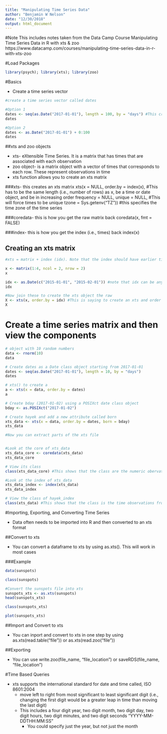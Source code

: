 ```yaml
---
title: "Manipulating Time Series Data"
author: "Benjamin W Nelson"
date: "12/30/2018"
output: html_document
---
```


#Note
This includes notes taken from the Data Camp Course Manipulating Time Series Data in R with xts & zoo
https://www.datacamp.com/courses/manipulating-time-series-data-in-r-with-xts-zoo

#Load Packages
```r
library(psych); library(xts); library(zoo)
```

#Basics

* Create a time series vector

```r
#create a time series vector called dates

#Option 1
dates <- seq(as.Date("2017-01-01"), length = 100, by = "days") #This creates a vector that starts at the date entered that is followed by days that allows there to be 100 date observations. length = x specifies the length of the vector. by = "" specifies whether each subsequent observation is by day, week, etc.
dates

#Option 2
dates <- as.Date("2017-01-01") + 0:100
dates

```


##xts and zoo objects

* xts- eXtensible Time Series. It is a matrix that has times that are associated with each observation
* zoo object- is a matrix object with a vector of times that corresponds to each row. These represent observations in time
* xts function allows you to create an xts matrix


###xts- this creates an xts matrix
xts(x = NULL,
    order.by = index(x), #This has to be the same length (i.e., number of rows) as x, be a time or date object, and be in increasing order
    frequency = NULL,
    unique = NULL, #This will force times to be unique
    tzone = Sys.getenv("TZ")) #this specifies the time zone of the time series

###coredata- this is how you get the raw matrix back
coredata(x, fmt = FALSE)

###index- this is how you get the index (i.e., times) back
index(x)



## Creating an xts matrix
```r
#xts = matrix + index (idx). Note that the index should have earlier time observations at the top of the vector and later time observations at the bottom of the vector. If you dont do this then xts() will automatically order the time observations from oldest to newest

x <- matrix(1:4, ncol = 2, nrow = 2)
x

idx <- as.Date(c("2015-01-01", "2015-02-01")) #note that idx can be any class of time
idx

#Now join these to create the xts object the raw
X <- xts(x, order.by = idx) #This is saying to create an xts and order the files by date
X

```

# Create a time series matrix and then view the components
```r
# object with 10 random numbers
data <- rnorm(10)
data

# Create dates as a Date class object starting from 2017-01-01
dates <- seq(as.Date("2017-01-01"), length = 10, by = "days")
dates

# xts() to create a
a <- xts(x = data, order.by = dates)
a

# Create bday (2017-01-02) using a POSIXct date class object
bday <- as.POSIXct("2017-01-02")

# Create hayek and add a new attribute called born
xts_data <- xts(x = data, order.by = dates, born = bday)
xts_data

#Now you can extract parts of the xts file


#Look at the core of xts_data
xts_data_core <- coredata(xts_data)
xts_data_core

# View its class
class(xts_data_core) #This shows that the class are the numeric obervations from the rnorm(10) data

#Look at the index of xts_data
xts_data_index <- index(xts_data)
xts_data_index

# View the class of hayek_index
class(xts_data) #This shows that the class is the time observations from the dates
```

#Importing, Exporting, and Converting Time Series

* Data often needs to be imported into R and then converted to an xts format

##Convert to xts

* You can convert a dataframe to xts by using as.xts(). This will work in most cases

###Example
```r
data(sunspots)

class(sunspots)

#Convert the sunspots file into xts
sunspots_xts <- as.xts(sunspots)
head(sunspots_xts)

class(sunspots_xts)

plot(sunspots_xts)

```

##Import and Convert to xts

* You can inport and convert to xts in one step by using as.xts(read.table("file")) or as.xts(read.zoo("file"))

##Exporting

* You can use write.zoo(file_name, "file_location") or saveRDS(file_name, "file_location")





#Time Based Queries

* xts supports the international standard for date and time called, ISO 8601:2004
    + move left to right from most significant to least significant digit (i.e., changing the first digit would be a greater leap in time than moving the last digit)
    + This includes a four digit year, two digit month, two digit day, two digit hours, two digit minutes, and two digit seconds "YYYY-MM-DDTHH:MM:SS"
        + You could specify just the year, but not just the month









